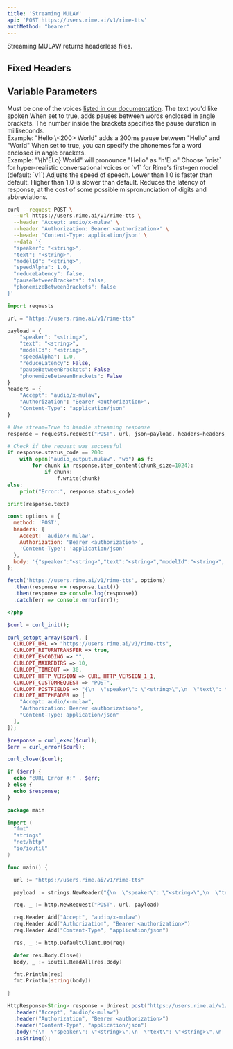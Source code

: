 ```yaml
---
title: 'Streaming MULAW'
api: 'POST https://users.rime.ai/v1/rime-tts'
authMethod: "bearer"
---
```


Streaming MULAW returns headerless files.

## Fixed Headers

<ParamField header="Accept" type="audio/x-mulaw" required></ParamField>

## Variable Parameters

<ParamField body="speaker" type="string" required>
  Must be one of the voices <a href="https://rime.ai/docs/voices">listed in our documentation</a>.
</ParamField>
<ParamField body="text" type="string" required>
  The text you'd like spoken
</ParamField>

<ParamField body="pauseBetweenBrackets" type="bool" default="false">
  When set to true, adds pauses between words enclosed in angle brackets. The number inside the brackets specifies the pause duration in milliseconds. <br/>
  Example: "Hello \<200> World" adds a 200ms pause between "Hello" and "World"
</ParamField>

<ParamField body="phonemizeBetweenBrackets" type="bool" default="false">
  When set to true, you can specify the phonemes for a word enclosed in angle brackets. <br/>
  Example: "\{h'El.o} World" will pronounce "Hello" as "h'El.o"
</ParamField>

<ParamField body="modelId" type="string">
  Choose `mist` for hyper-realistic conversational voices or `v1` for Rime's first-gen model (default: `v1`)
</ParamField>

<ParamField body="speedAlpha" type="float" default="1.0">
  Adjusts the speed of speech. Lower than 1.0 is faster than default. Higher than 1.0 is slower than default.
</ParamField>

<ParamField body="reduceLatency" type="bool" default="false">
  Reduces the latency of response, at the cost of some possible mispronunciation of digits and abbreviations.
</ParamField>

<RequestExample>

```bash cURL
curl --request POST \
  --url https://users.rime.ai/v1/rime-tts \
  --header 'Accept: audio/x-mulaw' \
  --header 'Authorization: Bearer <authorization>' \
  --header 'Content-Type: application/json' \
  --data '{
  "speaker": "<string>",
  "text": "<string>",
  "modelId": "<string>",
  "speedAlpha": 1.0,
  "reduceLatency": false,
  "pauseBetweenBrackets": false,
  "phonemizeBetweenBrackets": false
}'
```

```python Python
import requests

url = "https://users.rime.ai/v1/rime-tts"

payload = {
    "speaker": "<string>",
    "text": "<string>",
    "modelId": "<string>",
    "speedAlpha": 1.0,
    "reduceLatency": False,
    "pauseBetweenBrackets": False
    "phonemizeBetweenBrackets": False
}
headers = {
    "Accept": "audio/x-mulaw",
    "Authorization": "Bearer <authorization>",
    "Content-Type": "application/json"
}

# Use stream=True to handle streaming response
response = requests.request("POST", url, json=payload, headers=headers, stream=True)

# Check if the request was successful
if response.status_code == 200:
    with open("audio_output.mulaw", "wb") as f:
        for chunk in response.iter_content(chunk_size=1024):
            if chunk:
                f.write(chunk)
else:
    print("Error:", response.status_code)

print(response.text)
```

```javascript JavaScript
const options = {
  method: 'POST',
  headers: {
    Accept: 'audio/x-mulaw',
    Authorization: 'Bearer <authorization>',
    'Content-Type': 'application/json'
  },
  body: '{"speaker":"<string>","text":"<string>","modelId":"<string>", "speedAlpha":1.0,"reduceLatency":false}'
};

fetch('https://users.rime.ai/v1/rime-tts', options)
  .then(response => response.text())
  .then(response => console.log(response))
  .catch(err => console.error(err));
```

```php PHP
<?php

$curl = curl_init();

curl_setopt_array($curl, [
  CURLOPT_URL => "https://users.rime.ai/v1/rime-tts",
  CURLOPT_RETURNTRANSFER => true,
  CURLOPT_ENCODING => "",
  CURLOPT_MAXREDIRS => 10,
  CURLOPT_TIMEOUT => 30,
  CURLOPT_HTTP_VERSION => CURL_HTTP_VERSION_1_1,
  CURLOPT_CUSTOMREQUEST => "POST",
  CURLOPT_POSTFIELDS => "{\n  \"speaker\": \"<string>\",\n  \"text\": \"<string>\",\n  \"modelId\": \"<string>\",\n  \"speedAlpha\": 1.0,\n  \"reduceLatency\": false\n}",
  CURLOPT_HTTPHEADER => [
    "Accept: audio/x-mulaw",
    "Authorization: Bearer <authorization>",
    "Content-Type: application/json"
  ],
]);

$response = curl_exec($curl);
$err = curl_error($curl);

curl_close($curl);

if ($err) {
  echo "cURL Error #:" . $err;
} else {
  echo $response;
}
```

```go Go
package main

import (
  "fmt"
  "strings"
  "net/http"
  "io/ioutil"
)

func main() {

  url := "https://users.rime.ai/v1/rime-tts"

  payload := strings.NewReader("{\n  \"speaker\": \"<string>\",\n  \"text\": \"<string>\",\n  \"modelId\": \"<string>\",\n  \"speedAlpha\": 1.0,\n  \"reduceLatency\": false\n}")

  req, _ := http.NewRequest("POST", url, payload)

  req.Header.Add("Accept", "audio/x-mulaw")
  req.Header.Add("Authorization", "Bearer <authorization>")
  req.Header.Add("Content-Type", "application/json")

  res, _ := http.DefaultClient.Do(req)

  defer res.Body.Close()
  body, _ := ioutil.ReadAll(res.Body)

  fmt.Println(res)
  fmt.Println(string(body))

}
```

```java Java
HttpResponse<String> response = Unirest.post("https://users.rime.ai/v1/rime-tts")
  .header("Accept", "audio/x-mulaw")
  .header("Authorization", "Bearer <authorization>")
  .header("Content-Type", "application/json")
  .body("{\n  \"speaker\": \"<string>\",\n  \"text\": \"<string>\",\n  \"modelId\": \"<string>\",\n  \"speedAlpha\": 1.0,\n  \"reduceLatency\": false\n}")
  .asString();
```
</RequestExample>
